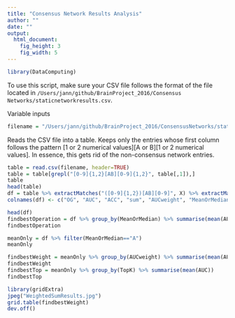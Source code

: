 ```yaml
---
title: "Consensus Network Results Analysis"
author: ""
date: ""
output: 
  html_document:
    fig_height: 3
    fig_width: 5
---
```

```r
library(DataComputing)
```

To use this script, make sure your CSV file follows the format of the file located in `/Users/jann/github/BrainProject_2016/Consensus Networks/staticnetworkresults.csv`. 

Variable inputs
```r
filename = "/Users/jann/github/BrainProject_2016/ConsensusNetworks/staticnetworkresults.csv"
```


Reads the CSV file into a table. Keeps only the entries whose first column follows the pattern [1 or 2 numerical values][A or B][1 or 2 numerical values]. In essence, this gets rid of the non-consensus network entries.
```r
table = read.csv(filename, header=TRUE)
table = table[grepl("[0-9]{1,2}[AB][0-9]{1,2}", table[,1]),]
table
head(table)
df = table %>% extractMatches("([0-9]{1,2})[AB][0-9]", X) %>% extractMatches("[0-9]{1,2}([AB])[0-9]", X) %>% extractMatches("[0-9]{1,2}[AB]([0-9]{1,2})", X)
colnames(df) <- c("OG", "AUC", "ACC", "sum", "AUCweight", "MeanOrMedian", "TopK")

head(df)
findbestOperation = df %>% group_by(MeanOrMedian) %>% summarise(mean(AUC))
findbestOperation
```

```r
meanOnly = df %>% filter(MeanOrMedian=="A")
meanOnly
```

```r
findbestWeight = meanOnly %>% group_by(AUCweight) %>% summarise(mean(AUC))
findbestWeight
findbestTop = meanOnly %>% group_by(TopK) %>% summarise(mean(AUC))
findbestTop
```

```r
library(gridExtra)
jpeg("WeightedSumResults.jpg")
grid.table(findbestWeight)
dev.off()

```

